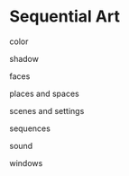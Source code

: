 # Sequential Art

color


shadow


faces


places and spaces


scenes and settings


sequences


sound


windows